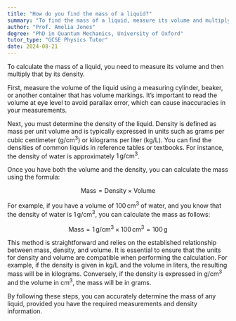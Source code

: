 ```yaml
---
title: "How do you find the mass of a liquid?"
summary: "To find the mass of a liquid, measure its volume and multiply by its density."
author: "Prof. Amelia Jones"
degree: "PhD in Quantum Mechanics, University of Oxford"
tutor_type: "GCSE Physics Tutor"
date: 2024-08-21
---
```


To calculate the mass of a liquid, you need to measure its volume and then multiply that by its density.

First, measure the volume of the liquid using a measuring cylinder, beaker, or another container that has volume markings. It’s important to read the volume at eye level to avoid parallax error, which can cause inaccuracies in your measurements.

Next, you must determine the density of the liquid. Density is defined as mass per unit volume and is typically expressed in units such as grams per cubic centimeter ($\text{g/cm}^3$) or kilograms per liter ($\text{kg/L}$). You can find the densities of common liquids in reference tables or textbooks. For instance, the density of water is approximately $1 \, \text{g/cm}^3$.

Once you have both the volume and the density, you can calculate the mass using the formula:

$$
\text{Mass} = \text{Density} \times \text{Volume}
$$

For example, if you have a volume of $100 \, \text{cm}^3$ of water, and you know that the density of water is $1 \, \text{g/cm}^3$, you can calculate the mass as follows:

$$
\text{Mass} = 1 \, \text{g/cm}^3 \times 100 \, \text{cm}^3 = 100 \, \text{g}
$$

This method is straightforward and relies on the established relationship between mass, density, and volume. It is essential to ensure that the units for density and volume are compatible when performing the calculation. For example, if the density is given in $\text{kg/L}$ and the volume in liters, the resulting mass will be in kilograms. Conversely, if the density is expressed in $\text{g/cm}^3$ and the volume in $\text{cm}^3$, the mass will be in grams.

By following these steps, you can accurately determine the mass of any liquid, provided you have the required measurements and density information.
    